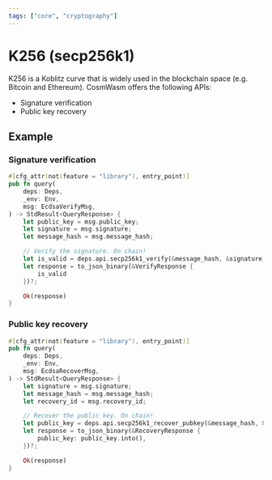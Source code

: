 ```yaml
---
tags: ["core", "cryptography"]
---
```



# K256 (secp256k1)

K256 is a Koblitz curve that is widely used in the blockchain space (e.g. Bitcoin and Ethereum).
CosmWasm offers the following APIs:

- Signature verification
- Public key recovery

## Example

### Signature verification

```rust filename="contract.rs" template="core"
#[cfg_attr(not(feature = "library"), entry_point)]
pub fn query(
    deps: Deps,
    _env: Env,
    msg: EcdsaVerifyMsg,
) -> StdResult<QueryResponse> {
    let public_key = msg.public_key;
    let signature = msg.signature;
    let message_hash = msg.message_hash;

    // Verify the signature. On chain!
    let is_valid = deps.api.secp256k1_verify(&message_hash, &signature, &public_key)?;
    let response = to_json_binary(&VerifyResponse {
        is_valid
    })?;

    Ok(response)
}
```

### Public key recovery

```rust filename="contract.rs" template="core"
#[cfg_attr(not(feature = "library"), entry_point)]
pub fn query(
    deps: Deps,
    _env: Env,
    msg: EcdsaRecoverMsg,
) -> StdResult<QueryResponse> {
    let signature = msg.signature;
    let message_hash = msg.message_hash;
    let recovery_id = msg.recovery_id;

    // Recover the public key. On chain!
    let public_key = deps.api.secp256k1_recover_pubkey(&message_hash, &signature, recovery_id)?;
    let response = to_json_binary(&RecoveryResponse {
        public_key: public_key.into(),
    })?;

    Ok(response)
}
```
